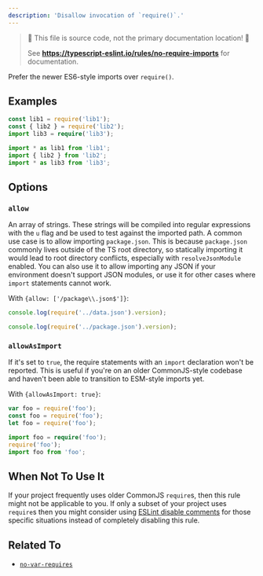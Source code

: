 ```yaml
---
description: 'Disallow invocation of `require()`.'
---
```



> 🛑 This file is source code, not the primary documentation location! 🛑
>
> See **https://typescript-eslint.io/rules/no-require-imports** for documentation.

Prefer the newer ES6-style imports over `require()`.

## Examples

<Tabs>
<TabItem value="❌ Incorrect">

```ts
const lib1 = require('lib1');
const { lib2 } = require('lib2');
import lib3 = require('lib3');
```

</TabItem>
<TabItem value="✅ Correct">

```ts
import * as lib1 from 'lib1';
import { lib2 } from 'lib2';
import * as lib3 from 'lib3';
```

</TabItem>
</Tabs>

## Options

### `allow`

An array of strings. These strings will be compiled into regular expressions with the `u` flag and be used to test against the imported path. A common use case is to allow importing `package.json`. This is because `package.json` commonly lives outside of the TS root directory, so statically importing it would lead to root directory conflicts, especially with `resolveJsonModule` enabled. You can also use it to allow importing any JSON if your environment doesn't support JSON modules, or use it for other cases where `import` statements cannot work.

With `{allow: ['/package\\.json$']}`:

<Tabs>
<TabItem value="❌ Incorrect">

```ts
console.log(require('../data.json').version);
```

</TabItem>
<TabItem value="✅ Correct">

```ts
console.log(require('../package.json').version);
```

</TabItem>
</Tabs>


### `allowAsImport`

If it's set to `true`, the require statements with an `import` declaration won't be reported.
This is useful if you're on an older CommonJS-style codebase and haven't been able to transition to ESM-style imports yet.

With `{allowAsImport: true}`:

<Tabs>
<TabItem value="❌ Incorrect">

```ts
var foo = require('foo');
const foo = require('foo');
let foo = require('foo');
```

</TabItem>
<TabItem value="✅ Correct">

```ts
import foo = require('foo');
require('foo');
import foo from 'foo';
```

</TabItem>
</Tabs>

## When Not To Use It

If your project frequently uses older CommonJS `require`s, then this rule might not be applicable to you.
If only a subset of your project uses `require`s then you might consider using [ESLint disable comments](https://eslint.org/docs/latest/use/configure/rules#using-configuration-comments-1) for those specific situations instead of completely disabling this rule.

## Related To

- [`no-var-requires`](./no-var-requires.mdx)

